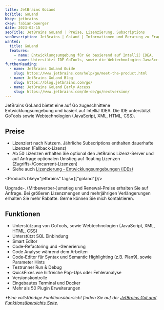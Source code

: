 ```yaml
---
title: JetBrains GoLand
bcTitle: GoLand
bkey: jetbrains
ckey: fabian-buerger
date: 2023-02-15
seoTitle: JetBrains GoLand | Preise, Lizenzierung, Subscriptions
seoDescription: JetBrains | GoLand | Informationen und Beratung zu Fragen bei Lizenzierung und Kosten.
wanted:
  title: GoLand
  features:
    - name: Entwicklungsumgebung für Go basierend auf IntelliJ IDEA.
    - name: Unterstützt IDE GoTools, sowie die Webtechnologien JavaScript, XML, HTML, CSS
furtherReading:
  - name: JetBrains GoLand Guide
    slug: https://www.jetbrains.com/help/go/meet-the-product.html
  - name: JetBrains GoLand Blog
    slug: https://blog.jetbrains.com/go/
  - name: JetBrains GoLand Early Access
    slug: https://www.jetbrains.com/de-de/go/nextversion/
---
```




<Intro>

JetBrains GoLand bietet eine auf Go zugeschnittene Entwicklungsumgebung und basiert auf IntelliJ IDEA. Die IDE unterstützt GoTools sowie Webtechnologien (JavaScript, XML, HTML, CSS).

</Intro>

<TOC />


## Preise

<ArrowList>

- Lizenziert nach Nutzern. Jährliche Subscriptions enthalten dauerhafte Lizenzen (Fallback-Lizenz)
- Ab 50 Lizenzen erhalten Sie optional den JetBrains Lizenz-Server und auf Anfrage optionalen Umstieg auf floating Lizenzen (Zugriffs-/Concurrent-Lizenzen)
- Siehe auch [Lizenzierung - Entwicklungsumgebungen (IDEs)](/hersteller/jetbrains/#kauf-und-lizenzierung)

</ArrowList>

<Products bkey="jetbrains" tags={["goland"]}/>

<GetInTouch>

Upgrade-, (Mitbewerber-)umstieg und Renewal-Preise erhalten Sie auf Anfrage. Bei größeren Lizenzmengen und mehrjährigen Verlängerungen erhalten Sie mehr Rabatte. Gerne können Sie mich kontaktieren.

</GetInTouch>

## Funktionen


- Unterstützung von GoTools, sowie Webtechnologien (JavaScript, XML, HTML, CSS)
- Unterstützt SQL Einbindung
- Smart Editor
- Code-Refactoring und -Generierung
- Code Analyse während dem Arbeiten
- Code-Editor für Syntax und Semantic Highlighting (z.B. Plan9), sowie Parameter Hints
- Testrunner Run & Debug
- QuickFixes wie hilfreiche Pop-Ups oder Fehleranalyse
- Versionskontrolle
- Eingebautes Terminal und Docker
- Mehr als 50 Plugin Erweiterungen


_*Eine vollständige Funktionsübersicht finden Sie auf der [JetBrains GoLand Funktionsübersichts Seite](https://www.jetbrains.com/de-de/go/features/)._
